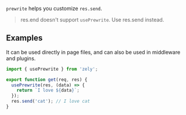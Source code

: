 `prewrite` helps you customize `res.send`.

> res.end doesn't support `usePrewrite`. Use res.send instead.

## Examples

It can be used directly in page files, and can also be used in middleware and plugins.

```ts
import { usePrewrite } from 'zely';

export function get(req, res) {
  usePrewrite(res, (data) => {
    return `I love ${data}`;
  });
  res.send('cat'); // I love cat
}
```
